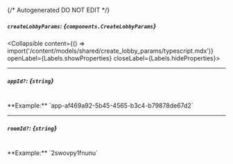 {/* Autogenerated DO NOT EDIT  */}

##### `createLobbyParams`: *{`components.CreateLobbyParams`}*
<Collapsible content={() => import('/content/models/shared/create_lobby_params/typescript.mdx')} openLabel={Labels.showProperties} closeLabel={Labels.hideProperties}>
</Collapsible>

---
##### `appId?`: *{`string`}*
<br/>
**Example:** `app-af469a92-5b45-4565-b3c4-b79878de67d2`

---
##### `roomId?`: *{`string`}*
<br/>
**Example:** `2swovpy1fnunu`


